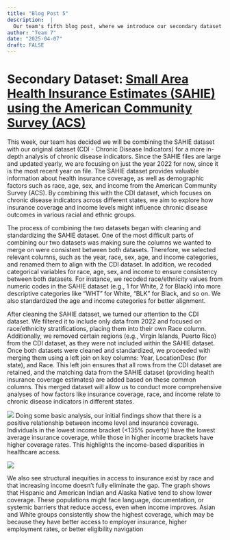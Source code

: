 ```yaml
---
title: "Blog Post 5"
description:  |
  Our team's fifth blog post, where we introduce our secondary dataset.
author: "Team 7"
date: "2025-04-07"
draft: FALSE
---
```


# Secondary Dataset: [Small Area Health Insurance Estimates (SAHIE) using the American Community Survey (ACS)](https://www.census.gov/data/datasets/time-series/demo/sahie/estimates-acs.html)


This week, our team has decided we will be combining the SAHIE dataset with our original dataset (CDI - Chronic Disease Indicators) for a more in-depth analysis of chronic disease indicators. Since the SAHIE files are large and updated yearly, we are focusing on just the year 2022 for now, since it is the most recent year on file. The SAHIE dataset provides valuable information about health insurance coverage, as well as demographic factors such as race, age, sex, and income from the American Community Survey (ACS). By combining this with the CDI dataset, which focuses on chronic disease indicators across different states, we aim to explore how insurance coverage and income levels might influence chronic disease outcomes in various racial and ethnic groups.

The process of combining the two datasets began with cleaning and standardizing the SAHIE dataset. One of the most difficult parts of combining our two datasets was making sure the columns we wanted to merge on were consistent between both datasets. Therefore, we selected relevant columns, such as the year, race, sex, age, and income categories, and renamed them to align with the CDI dataset. In addition, we recoded categorical variables for race, age, sex, and income to ensure consistency between both datasets. For instance, we recoded race/ethnicity values from numeric codes in the SAHIE dataset (e.g., 1 for White, 2 for Black) into more descriptive categories like "WHT" for White, "BLK" for Black, and so on. We also standardized the age and income categories for better alignment.

After cleaning the SAHIE dataset, we turned our attention to the CDI dataset. We filtered it to include only data from 2022 and focused on race/ethnicity stratifications, placing them into their own Race column. Additionally, we removed certain regions (e.g., Virgin Islands, Puerto Rico) from the CDI dataset, as they were not included within the SAHIE dataset. Once both datasets were cleaned and standardized, we proceeded with merging them using a left join on key columns: Year, LocationDesc (for state), and Race. This left join ensures that all rows from the CDI dataset are retained, and the matching data from the SAHIE dataset (providing health insurance coverage estimates) are added based on these common columns. This merged dataset will allow us to conduct more comprehensive analyses of how factors like insurance coverage, race, and income relate to chronic disease indicators in different states.

![](../../images/Perc_insured.png)
Doing some basic analysis, our initial findings show that there is a positive relationship between income level and insurance coverage. Individuals in the lowest income bracket (<135% poverty) have the lowest average insurance coverage, while those in higher income brackets have higher coverage rates. This highlights the income-based disparities in healthcare access.

![](../../images/insurec_race.png)

We also see structural inequities in access to insurance exist by race and that increasing income doesn’t fully eliminate the gap. The graph shows that Hispanic and American Indian and Alaska Native tend to show lower coverage. These populations might face language, documentation, or systemic barriers that reduce access, even when income improves. Asian and White groups consistently show the highest coverage, which may be because they have better access to employer insurance, higher employment rates, or better eligibility navigation
